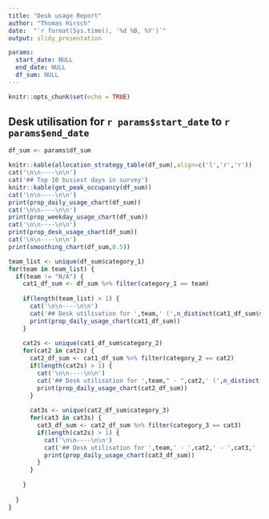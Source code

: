 ```yaml
---
title: "Desk usage Report"
author: "Thomas Hirsch"
date:  "`r format(Sys.time(), '%d %B, %Y')`"
output: slidy_presentation

params:
  start_date: NULL
  end_date: NULL
  df_sum: NULL
---
```


```r
knitr::opts_chunk$set(echo = TRUE)
```


## Desk utilisation for `r params$start_date` to `r params$end_date`

```r
df_sum <- params$df_sum

knitr::kable(allocation_strategy_table(df_sum),align=c('l','r','r'))
cat('\n\n----\n\n')
cat('## Top 10 busiest days in survey')
knitr::kable(get_peak_occupancy(df_sum))
cat('\n\n----\n\n')
print(prop_daily_usage_chart(df_sum))
cat('\n\n----\n\n')
print(prop_weekday_usage_chart(df_sum))
cat('\n\n----\n\n')
print(prop_desk_usage_chart(df_sum))
cat('\n\n----\n\n')
print(smoothing_chart(df_sum,0.5))
```

```r
team_list <- unique(df_sum$category_1)
for(team in team_list) {
  if(team != "N/A") {
    cat1_df_sum <- df_sum %>% filter(category_1 == team)
    
    if(length(team_list) > 1) {
      cat('\n\n----\n\n')
      cat('## Desk utilisation for ',team,' (',n_distinct(cat1_df_sum$surveydeviceid),' sensors) \n\n',sep="")
      print(prop_daily_usage_chart(cat1_df_sum))
    }
    
    cat2s <- unique(cat1_df_sum$category_2)
    for(cat2 in cat2s) {
      cat2_df_sum <- cat1_df_sum %>% filter(category_2 == cat2)
      if(length(cat2s) > 1) {
        cat('\n\n----\n\n')
        cat('## Desk utilisation for ',team," - ",cat2,' (',n_distinct(cat2_df_sum$surveydeviceid),' sensors) \n\n',sep="")
        print(prop_daily_usage_chart(cat2_df_sum))
      }
      
      cat3s <- unique(cat2_df_sum$category_3)
      for(cat3 in cat3s) {
        cat3_df_sum <- cat2_df_sum %>% filter(category_3 == cat3)
        if(length(cat2s) > 1) {
          cat('\n\n----\n\n')
          cat('## Desk utilisation for ',team,' - ',cat2,' - ',cat3,' (',n_distinct(cat3_df_sum$surveydeviceid),' sensors) \n\n',sep="")
          print(prop_daily_usage_chart(cat3_df_sum))
        }
      }
      
    }
    
  }
}

```